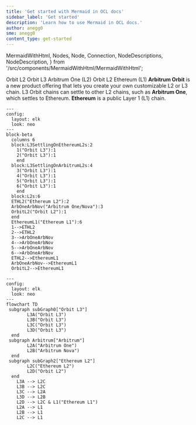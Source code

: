 ```yaml
---
title: 'Get started with Mermaid in OCL docs'
sidebar_label: 'Get started'
description: 'Learn how to use Mermaid in OCL docs.'
author: anegg0
sme: anegg0
content_type: get-started
---
```




  MermaidWithHtml,
  Nodes,
  Node,
  Connection,
  NodeDescriptions,
  NodeDescription,
} from '/src/components/MermaidWithHtml/MermaidWithHtml';

<MermaidWithHtml>
  <Nodes>
    <Node id="1">Orbit L2</Node>
    <Node id="2">Orbit L3</Node>
    <Node id="3">Arbitrum One (L2)</Node>
    <Node id="4">Orbit L2</Node>
    <Node id="5">Ethereum (L1)</Node>
    <Connection from="1" to="5" />
    <Connection from="2" to="3" />
    <Connection from="3" to="5" />
    <Connection from="4" to="5" />
  </Nodes>
  <NodeDescriptions>
    <NodeDescription for="1,2,4">
      <strong>Arbitrum Orbit</strong> is a new product offering that lets you create your own
      customizable L2 or L3 chain.
    </NodeDescription>
    <NodeDescription for="3">
      L3 Orbit chains can settle to other L2 chains, such as <strong>Arbitrum One</strong>, which
      settles to Ethereum.
    </NodeDescription>
    <NodeDescription for="5">
      <strong>Ethereum</strong> is a public Layer 1 (L1) chain.
    </NodeDescription>
  </NodeDescriptions>
</MermaidWithHtml>


``` mermaid
---
config:
  layout: elk
  look: neo
---
block-beta
  columns 6
  block:L3SettlingOnEthereumL2s:2
    1("Orbit L3"):1
    2("Orbit L3"):1 
    end
  block:L3SettlingOnArbitrumL2s:4
    3("Orbit L3"):1 
    4("Orbit L3"):1 
    5("Orbit L3"):1 
    6("Orbit L3"):1 
    end
  block:L2s:6
  ETHL2("Ethereum L2"):2
  ArbOneArbNov("Arbitrum One/Nova"):3
  OrbitL2("Orbit L2"):1
  end
  EthereumL1("Ethereum L1"):6
  1-->ETHL2
  2-->ETHL2
  3-->ArbOneArbNov
  4-->ArbOneArbNov
  5-->ArbOneArbNov
  6-->ArbOneArbNov
  ETHL2-->EthereumL1
  ArbOneArbNov-->EthereumL1
  OrbitL2-->EthereumL1
```

``` mermaid
---
config:
  layout: elk
  look: neo
---
flowchart TD
 subgraph subGraph0["Orbit L3"]
        L3A("Orbit L3")
        L3B("Orbit L3")
        L3C("Orbit L3")
        L3D("Orbit L3")
  end
 subgraph Arbitrum["Arbitrum"]
        L2A("Arbitrum One")
        L2B("Arbitrum Nova")
  end
 subgraph subGraph2["Ethereum L2"]
        L2C("Ethereum L2")
        L2D("Orbit L2")
  end
    L3A --> L2C
    L3B --> L2C
    L3C --> L2A
    L3D --> L2B
    L2D --> L2C & L1("Ethereum L1")
    L2A --> L1
    L2B --> L1
    L2C --> L1
```
